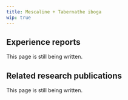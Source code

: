 ---
title: Mescaline + Tabernathe iboga
wip: true
---

## Experience reports

This page is still being written.

## Related research publications

This page is still being written.

